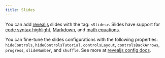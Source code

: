 ```yaml
---
title: Slides
---
```



You can add [revealjs](https://revealjs.com/) slides with the tag: `<Slides>`. Slides have support for [code syntax highlight](https://revealjs.com/code/), [Markdown](https://revealjs.com/markdown/), and [math equations](https://revealjs.com/math/).

<Slides>
  <SlideDeck />
</Slides>

You can fine-tune the slides configurations with the following properties: `hideControls`, `hideControlsTutorial`, `controlsLayout`, `controlsBackArrows`, `progress`, `slideNumber`, and `shuffle`. See more at [revealjs config docs](https://revealjs.com/config/).
